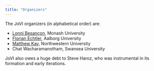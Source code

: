 ```yaml
---
title: "Organizers"
---
```


The JoVI organizers (in alphabetical order) are:

- [Lonni Besançon](https://lonnibesancon.me/), Monash University
- [Florian Echtler](https://floe.butterbrot.org/), Aalborg University
- [Matthew Kay](https://www.mjskay.com/), Northwestern University
- Chat Wacharamanotham, Swansea University

JoVI also owes a huge debt to Steve Haroz, who was instrumental in its formation and early iterations.
